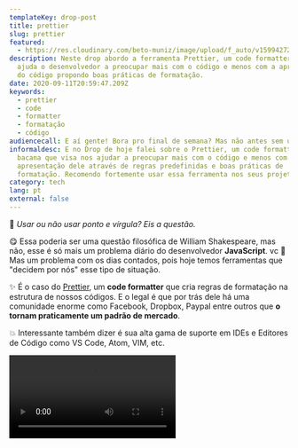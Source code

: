 ```yaml
---
templateKey: drop-post
title: prettier
slug: prettier
featured:
  - https://res.cloudinary.com/beto-muniz/image/upload/f_auto/v1599427283/Titulo_1_klqlv9.jpg
description: Neste drop abordo a ferramenta Prettier, um code formatter que
  ajuda o desenvolvedor a preocupar mais com o código e menos com a apresentação
  do código propondo boas práticas de formatação.
date: 2020-09-11T20:59:47.209Z
keywords:
  - prettier
  - code
  - formatter
  - formatação
  - código
audiencecall: E aí gente! Bora pro final de semana? Mas não antes sem um Drops, né?
informaldesc: E no Drop de hoje falei sobre o Prettier, um code formatter bem
  bacana que visa nos ajudar a preocupar mais com o código e menos com a
  apresentação dele através de regras predefinidas e boas práticas de
  formatação. Recomendo fortemente usar essa ferramenta nos seus projetos.
category: tech
lang: pt
external: false
---
```


<Drop>

🤔 *Usar ou não usar ponto e vírgula? Eis a questão.*

😋 Essa poderia ser uma questão filosófica de William Shakespeare, mas não, esse é só mais um problema diário do desenvolvedor **JavaScript**. 
vc
📣 Mas um problema com os dias contados, pois hoje temos ferramentas que "decidem por nós" esse tipo  de situação.

✨ É o caso do [Prettier](https://prettier.io/), um **code formatter** que cria regras de formatação na estrutura de nossos códigos. E o legal é que por trás dele há uma comunidade enorme como Facebook, Dropbox, Paypal entre outros que **o tornam praticamente um padrão de mercado**.

💥 Interessante também dizer é sua alta gama de suporte em IDEs e Editores de Código como VS Code, Atom, VIM, etc.

<Video src="https://res.cloudinary.com/beto-muniz/video/upload/v1599427300/Kapture_2020-09-06_at_18.05.00_weoa4h.mp4" />

🗣 E aí? Bora usar essa ferramenta nos seus projetos?

</Drop>